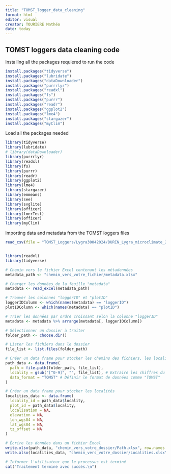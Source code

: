 ```yaml
---
title: "TOMST_logger_data_cleaning"
format: html
editor: visual
creator: TOURIERE Mathéo
date: today
---
```


## TOMST loggers data cleaning code

Installing all the packages requiered to run the code

```r

install.packages("tidyverse")
install.packages("lubridate")
install.packages("dataDownloader")
install.packages("purrrlyr")
install.packages("readxl")
install.packages("fs")
install.packages("purrr")
install.packages("readr")
install.packages("ggplot2")
install.packages("lme4")
install.packages("stargazer")
install.packages("myClim")
```

Load all the packages needed

```r

library(tidyverse)
library(lubridate)
# library(dataDownloader)
library(purrrlyr)
library(readxl)
library(fs)
library(purrr)
library(readr)
library(ggplot2)
library(lme4)
library(stargazer)
library(emmeans)
library(see)
library(svglite)
library(officer)
library(lmerTest)
library(officer)
library(myClim)
```

Importing data and metadata from the TOMST loggers files

```r
read_csv(file = "TOMST_Loggers/Lygra30042024/DURIN_Lygra_microclimate_2024_04_30/data_94194601_2024_04_30_0.csv")



```

```r
library(readxl)
library(tidyverse)

# Chemin vers le fichier Excel contenant les métadonnées
metadata_path <- "chemin_vers_votre_fichier/metadata.xlsx"

# Charger les données de la feuille "metadata"
metadata <- read_excel(metadata_path)

# Trouver les colonnes "loggerID" et "plotID"
loggerIDColumn <- which(names(metadata) == "loggerID")
plotIDColumn <- which(names(metadata) == "plotID")

# Trier les données par ordre croissant selon la colonne "loggerID"
metadata <- metadata %>% arrange(metadata[, loggerIDColumn])

# Sélectionner un dossier à traiter
folder_path <- choose.dir()

# Lister les fichiers dans le dossier
file_list <- list.files(folder_path)

# Créer un data frame pour stocker les chemins des fichiers, les localités et les formats de données
path_data <- data.frame(
  path = file.path(folder_path, file_list),
  locality = gsub("[^0-9]", "", file_list), # Extraire les chiffres du nom du fichier
  data_format = "TOMST" # Définir le format de données comme "TOMST"
)

# Créer un data frame pour stocker les localités
localities_data <- data.frame(
  locality_id = path_data$locality,
  plot_id = path_data$locality,
  localisation = NA,
  elevation = NA,
  lon_wgs84 = NA,
  lat_wgs84 = NA,
  tz_offset = NA
)

# Écrire les données dans un fichier Excel
write.xlsx(path_data, "chemin_vers_votre_dossier/Path.xlsx", row.names = FALSE)
write.xlsx(localities_data, "chemin_vers_votre_dossier/Localities.xlsx", row.names = FALSE)

# Informer l'utilisateur que le processus est terminé
cat("Traitement terminé avec succès.\n")

```
